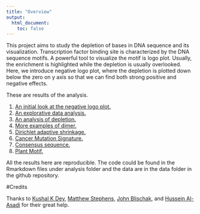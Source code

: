 ```yaml
---
title: "Overview"
output:
  html_document:
    toc: false
---
```


This project aims to study the depletion of bases in DNA sequence and its visualization. Transcription factor binding site is characterized by the DNA sequence motifs. A powerful tool to visualize the motif is logo plot. Usually, the enrichment is highlighted while the depletion is usually overlooked. Here, we introduce negative logo plot, where the depletion is plotted down below the zero on y axis so that we can find both strong positive and negative effects.

These are results of the analysis.

1. [An initial look at the negative logo plot.](neg_logo_plot.html)
2. [An explorative data analysis.](ColSums_of_PFM.html)
3. [An analysis of depletion.](Depletion.html)
4. [More examples of dimer.](dimer.html)
5. [Dirichlet adaptive shrinkage.](dashkk.html)
6. [Cancer Mutation Signature.](mutation.html)
7. [Consensus sequence.](consensus_seq.html)
8. [Plant Motif.](plant.html)

All the results here are reproducible. The code could be found in the Rmarkdown files under analysis folder and the data are in the data folder in the github repository. 

#Credits

Thanks to [Kushal K Dey](https://github.com/kkdey), [Matthew Stephens](http://stephenslab.uchicago.edu/), [John Blischak](https://github.com/jdblischak), and [	Hussein Al-Asadi](https://halasadi.wordpress.com/) for their great help.
